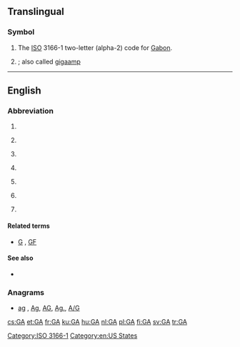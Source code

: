 {{also|Appendix:Variations of "ga"}}
==Translingual==
{{wikipedia}}
===Symbol===
{{head|mul|symbol}}
# The [[ISO]] 3166-1 two-letter (alpha-2) code for [[Gabon]].
# {{SI-unit-abb|giga|ampere|[[electrical current]]}} ; also called [[gigaamp]]

[[Category:ISO 3166-1]]
----

==English==

===Abbreviation===
{{en-abbreviation}}

# {{abbreviation of|general availability}}
# {{aviation|general}} {{abbreviation of|general aviation}}
# {{linguistics}} {{abbreviation of|General American}}
# {{netball}} {{abbreviation of|goal attack}}
# {{chiefly|US}} {{abbreviation of|Georgia}}
# {{software}} {{abbreviation of|genetic algorithm}}
# {{sports}} {{abbreviation of|[[goals]] [[against]]}}

====Related terms====
* {{sense|sports}} [[G]] , [[GF]]

====See also====
* {{pedia|Genetic algorithm}}

===Anagrams===
* [[ag#English|ag]] , [[Ag#English|Ag]], [[AG#English|AG]], [[Ag.#English|Ag.]], [[A/G#English|A/G]]

[[Category:en:US States]]

[[cs:GA]]
[[et:GA]]
[[fr:GA]]
[[ku:GA]]
[[hu:GA]]
[[nl:GA]]
[[pl:GA]]
[[fi:GA]]
[[sv:GA]]
[[tr:GA]]